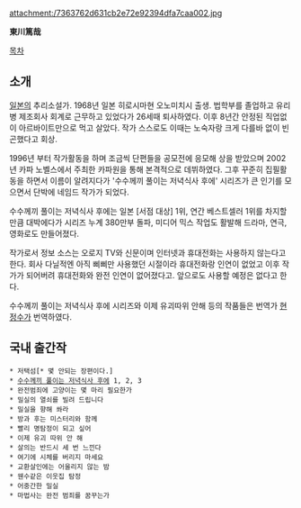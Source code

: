 attachment:/7363762d631cb2e72e92394dfa7caa002.jpg

'''東川篤哉'''

[[목차]]

== 소개 ==
[[일본]]의 추리소설가. 1968년 일본 히로시마현 오노미치시 출생. 법학부를 졸업하고 유리병 제조회사 회계로 근무하고 있었다가 26세때 퇴사하였다. 이후 8년간 안정된 직업없이 아르바이트만으로 먹고 살았다. 작가 스스로도 이때는 노숙자랑 크게 다를바 없이 빈곤했다고 회상.

1996년 부터 작가활동을 하며 조금씩 단편들을 공모전에 응모해 상을 받았으며 2002년 카파 노벨스에서 주최한 카파원을 통해 본격적으로 데뷔하였다. 그후 꾸준히 집필활동을 하면서 이름이 알려지다가 '수수께끼 풀이는 저녁식사 후에' 시리즈가 큰 인기를 모으면서 단박에 네임드 작가가 되었다. 

수수께끼 풀이는 저녁식사 후에는 일본 [서점 대상] 1위, 연간 베스트셀러 1위를 차지할 만큼 대박에다가 시리즈 누계 380만부 돌파, 미디어 믹스 작업도 활발해 드라마, 연극, 영화로도 만들어졌다.

작가로서 정보 소스는 오로지 TV와 신문이며 인터넷과 휴대전화는 사용하지 않는다고 한다. 회사 다닐적엔 아직 삐삐만 사용했던 시절이라 휴대전화랑 인연이 없었고 이후 작가가 되어버려 휴대전화와 완전 인연이 없어졌다고. 앞으로도 사용할 예정은 없다고 한다.

수수께끼 풀이는 저녁식사 후에 시리즈와 이제 유괴따위 안해 등의 작품들은 번역가 [[현정수]]가 번역하였다.

== 국내 출간작 ==
 * 저택섬[* 몇 안되는 장편이다.]
 * [[수수께끼 풀이는 저녁식사 후에]] 1, 2, 3
 * 완전범죄에 고양이는 몇 마리 필요한가 
 * 밀실의 열쇠를 빌려 드립니다
 * 밀실을 향해 쏴라 
 * 방과 후는 미스터리와 함께 
 * 빨리 명탐정이 되고 싶어
 * 이제 유괴 따위 안 해 
 * 살의는 반드시 세 번 느낀다 
 * 여기에 시체를 버리지 마세요 
 * 교환살인에는 어울리지 않는 밤 
 * 웬수같은 이웃집 탐정
 * 어중간한 밀실
 * 마법사는 완전 범죄를 꿈꾸는가
